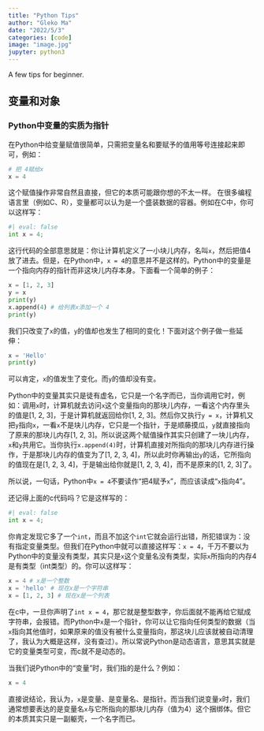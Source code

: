 ```yaml
---
title: "Python Tips"
author: "Gleko Ma"
date: "2022/5/3"
categories: [code]
image: "image.jpg"
jupyter: python3
---
```


A few tips for beginner.

## 变量和对象

### Python中变量的实质为指针

在Python中给变量赋值很简单，只需把变量名和要赋予的值用等号连接起来即可，例如：
```python
# 把 4赋给x
x = 4
```
这个赋值操作非常自然且直接，但它的本质可能跟你想的不太一样。
在很多编程语言里（例如C、R），变量都可以认为是一个盛装数据的容器。例如在C中，你可以这样写：
```python
#| eval: false
int x = 4;
```
这行代码的全部意思就是：你让计算机定义了一小块儿内存，名叫``x``，然后把值4放了进去。但是，在Python中，``x = 4``的意思并不是这样的。Python中的变量是一个指向内存的指针而非这块儿内存本身。下面看一个简单的例子：
```python
x = [1, 2, 3]
y = x
print(y)
x.append(4) # 给列表x添加一个 4
print(y)
```
我们只改变了``x``的值，``y``的值却也发生了相同的变化！下面对这个例子做一些延伸：
```python
x = 'Hello'
print(y)
```
可以肯定，``x``的值发生了变化。而``y``的值却没有变。

Python中的变量其实只是徒有虚名，它只是一个名字而已，当你调用它时，例如：调用``x``时，计算机就去访问``x``这个变量指向的那块儿内存，一看这个内存里头的值是[1, 2, 3]，于是计算机就返回给你[1, 2, 3]。然后你又执行``y = x``，计算机又把``y``指向``x``，一看``x``不是块儿内存，它只是一个指针，于是顺藤摸瓜，``y``就直接指向了原来的那块儿内存[1, 2, 3]。所以说这两个赋值操作其实只创建了一块儿内存，``x``和``y``共用它。当你执行``x.append(4)``时，计算机直接对所指向的那块儿内存进行操作，于是那块儿内存的值变为了[1, 2, 3, 4]，所以此时你再输出``y``的话，它所指向的值现在是[1, 2, 3, 4]，于是输出给你就是[1, 2, 3, 4]，而不是原来的[1, 2, 3]了。

所以说，一句话，Python中``x = 4``不要读作“把4赋予``x``”，而应该读成“``x``指向4”。

还记得上面的c代码吗？它是这样写的：
```python
#| eval: false
int x = 4;
```
你肯定发现它多了一个``int``，而且不加这个``int``它就会运行出错，所犯错误为：没有指定变量类型。但我们在Python中就可以直接这样写：``x = 4``，千万不要以为Python中的变量没有类型，其实只是``x``这个变量名没有类型，实际``x``所指向的内存4是有类型（int类型）的。你可以这样写：
```python
x = 4 # x是一个整数
x = 'hello' # 现在x是一个字符串
x = [1, 2, 3] # 现在x是一个列表
```
在c中，一旦你声明了``int x = 4``，那它就是整型数字，你后面就不能再给它赋成字符串，会报错。而Python中``x``是一个指针，你可以让它指向任何类型的数据（当``x``指向其他值时，如果原来的值没有被什么变量指向，那这块儿应该就被自动清理了，我认为大概是这样，没有查过）。所以常说Python是动态语言，意思其实就是它的变量类型可变，而c就不是动态的。

当我们说Python中的“变量”时，我们指的是什么？例如：
```python
x = 4
```
直接说结论，我认为，``x``是变量、是变量名、是指针。而当我们说变量``x``时，我们通常想要表达的是变量名``x``与它所指向的那块儿内存（值为4）这个捆绑体。但它的本质其实只是一副躯壳，一个名字而已。